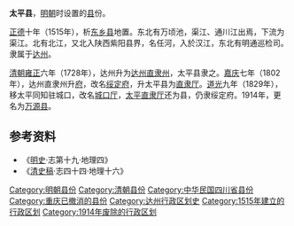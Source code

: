 '''太平县'''，[[明朝|明朝]]时设置的[[县|县]]份。

[[正德_(明朝)|正德]]十年（1515年），析[[东乡县_(西魏)|东乡县]]地置。东北有万顷池，渠江、通川江出焉，下流为渠江。北有北江，又北入陕西紫阳县界，名任河，入於汉江，东北有明通巡检司。隶属于[[达州_(古代)|达州]]。

[[清朝|清朝]][[雍正|雍正]]六年（1728年），达州升为[[达州直隶州|达州直隶州]]，太平县隶之。[[嘉庆|嘉庆]]七年（1802年），达州直隶州升[[府_(行政区划)|府]]，改名[[绥定府|绥定府]]，升太平县为[[直隶厅|直隶厅]]。[[道光|道光]]九年（1829年），移太平同知驻城口，改名[[城口廳|城口厅]]，[[太平直隶厅|太平直隶厅]]还为县，仍隶绥定府。1914年，更名为[[万源县|万源县]]。

== 参考资料 ==
*《[[明史|明史]]·志第十九·地理四》
*《[[清史稿|清史稿]]·志四十四·地理十六》

[[Category:明朝县份|Category:明朝县份]]
[[Category:清朝县份|Category:清朝县份]]
[[Category:中华民国四川省县份|Category:中华民国四川省县份]]
[[Category:重庆已撤消的县份|Category:重庆已撤消的县份]]
[[Category:达州行政区划史|Category:达州行政区划史]]
[[Category:1515年建立的行政区划|Category:1515年建立的行政区划]]
[[Category:1914年废除的行政区划|Category:1914年废除的行政区划]]